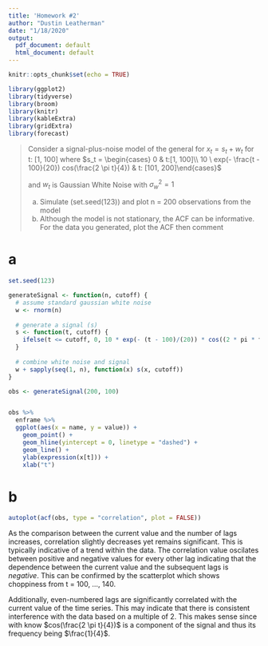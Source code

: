```yaml
---
title: 'Homework #2'
author: "Dustin Leatherman"
date: "1/18/2020"
output:
  pdf_document: default
  html_document: default
---
```


```r
knitr::opts_chunk$set(echo = TRUE)

library(ggplot2)
library(tidyverse)
library(broom)
library(knitr)
library(kableExtra)
library(gridExtra)
library(forecast)
```

> Consider a signal-plus-noise model of the general for $x_t = s_t + w_t$ for t: [1, 100] where
> $s_t = \begin{cases} 0 & t:[1, 100]\\ 10 \ exp(- \frac{t - 100}{20}) cos(\frac{2 \pi t}{4}) & t: [101, 200]\end{cases}$
>
> and $w_t$ is Gaussian White Noise with $\sigma_w^2 = 1$
> 
> a) Simulate (set.seed(123)) and plot n = 200 observations from the model
> b) Although the model is not stationary, the ACF can be informative. For the data you generated, plot the ACF then comment

# a

```r
set.seed(123)

generateSignal <- function(n, cutoff) {
  # assume standard gaussian white noise
  w <- rnorm(n)
  
  # generate a signal (s)
  s <- function(t, cutoff) {
    ifelse(t <= cutoff, 0, 10 * exp(- (t - 100)/(20)) * cos((2 * pi * t)/(4)))
  }
  
  # combine white noise and signal
  w + sapply(seq(1, n), function(x) s(x, cutoff))
}

obs <- generateSignal(200, 100)


obs %>% 
  enframe %>% 
  ggplot(aes(x = name, y = value)) + 
    geom_point() + 
    geom_hline(yintercept = 0, linetype = "dashed") + 
    geom_line() +
    ylab(expression(x[t])) + 
    xlab("t")
```


# b

```r
autoplot(acf(obs, type = "correlation", plot = FALSE))
```

As the comparison between the current value and the number of lags increases, correlation slightly decreases yet remains significant. This is typically indicative of a trend within the data. The correlation value oscilates between positive and negative values for every other lag indicating that the dependence between the current value and the subsequent lags is _negative_. This can be confirmed by the scatterplot which shows choppiness from t = 100, ..., 140.

Additionally, even-numbered lags are significantly correlated with the current value of the time series. This may indicate that there is consistent interference with the data based on a multiple of 2. This makes sense since with know $cos(\frac{2 \pi t}{4})$ is a component of the signal and thus its frequency being $\frac{1}{4}$.